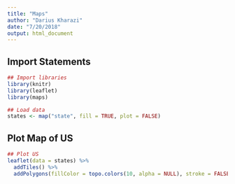 ```yaml
---
title: "Maps"
author: "Darius Kharazi"
date: "7/20/2018"
output: html_document
---
```


## Import Statements

```r
## Import libraries
library(knitr)
library(leaflet)
library(maps)

## Load data
states <- map("state", fill = TRUE, plot = FALSE)
```

## Plot Map of US
```r
## Plot US
leaflet(data = states) %>%
  addTiles() %>%
  addPolygons(fillColor = topo.colors(10, alpha = NULL), stroke = FALSE)
```
